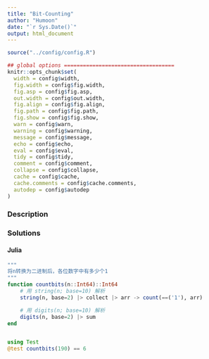 ```yaml
---
title: "Bit-Counting"
author: "Humoon"
date: "`r Sys.Date()`"
output: html_document
---
```



```r
source("../config/config.R")

## global options ===================================
knitr::opts_chunk$set(
  width = config$width,
  fig.width = config$fig.width,
  fig.asp = config$fig.asp,
  out.width = config$out.width,
  fig.align = config$fig.align,
  fig.path = config$fig.path,
  fig.show = config$fig.show,
  warn = config$warn,
  warning = config$warning,
  message = config$message,
  echo = config$echo,
  eval = config$eval,
  tidy = config$tidy,
  comment = config$comment,
  collapse = config$collapse,
  cache = config$cache,
  cache.comments = config$cache.comments,
  autodep = config$autodep
)
```

### Description



### Solutions


#### Julia

```julia

"""
将n转换为二进制后，各位数字中有多少个1
"""
function countbits(n::Int64)::Int64
    # 用 string(n; base=10) 解析
    string(n, base=2) |> collect |> arr -> count(==('1'), arr)

    # 用 digits(n; base=10) 解析
    digits(n, base=2) |> sum
end


using Test
@test countbits(190) == 6
```
